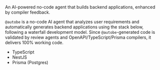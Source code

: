An AI-powered no-code agent that builds backend applications, enhanced by compiler feedback.

`@autobe` is a no-code AI agent that analyzes user requirements and automatically generates backend applications using the stack below, following a waterfall development model. Since `@autobe`-generated code is validated by review agents and OpenAPI/TypeScript/Prisma compilers, it delivers 100% working code.

- TypeScript
- NestJS
- Prisma (Postgres)